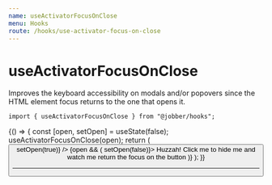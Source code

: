 ```yaml
---
name: useActivatorFocusOnClose
menu: Hooks
route: /hooks/use-activator-focus-on-close
---
```



# useActivatorFocusOnClose

Improves the keyboard accessibility on modals and/or popovers since the HTML
element focus returns to the one that opens it.

```tsx
import { useActivatorFocusOnClose } from "@jobber/hooks";
```

<Playground>
  {() => {
    const [open, setOpen] = useState(false);
    useActivatorFocusOnClose(open);
    return (
      <Content>
        <Button label="Click me" onClick={() => setOpen(true)} />
        {open && (
          <Card onClick={() => setOpen(false)}>
            <Content>
              Huzzah! Click me to hide me and watch me return the focus on the
              button
            </Content>
          </Card>
        )}
      </Content>
    );
  }}
</Playground>

---
